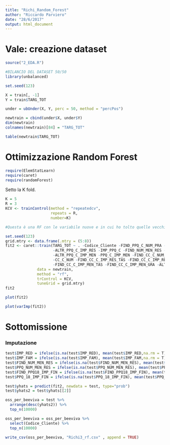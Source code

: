 ```yaml
---
title: "Richi_Random_Forest"
author: "Riccardo Parviero"
date: "28/6/2017"
output: html_document
---
```


# Vale: creazione dataset

```r
source("2_EDA.R")

#BILANCIO DEL DATASET 50/50
library(unbalanced)

set.seed(123)

X = train[, -1]
Y = train$TARG_TOT

under = ubUnder(X, Y, perc = 50, method = "percPos")

newtrain = cbind(under$X, under$Y)
dim(newtrain)
colnames(newtrain)[84] = "TARG_TOT"

table(newtrain$TARG_TOT)
```

# Ottimizzazione Random Forest

```r
require(ElemStatLearn)
require(caret)
require(randomForest)
```

Setto la K fold.

```r
K = 5
R = 3
KCV <- trainControl(method = "repeatedcv", 
                    repeats = R, 
                    number=K)

#Questa è una RF con le variabile nuove e in cui ho tolto quelle vecchie (mi daà 51.15% su Beeviva)

set.seed(123)
grid.mtry <- data.frame(.mtry = (5:8))
fit2 <- caret::train(TARG_TOT ~ . -Codice_Cliente -FIND_PPQ_C_NUM_PRA -ALTR_PPQ_C_NUM_PRA -NUM_PPQ_C -FIND_PPQ_C_IMP_RES
                     -ALTR_PPQ_C_IMP_RES -IMP_PPQ_C -FIND_NUM_MEN_RES -ALTR_PPQ_C_NUM_MEN_RES -FIND_PPQ_C_IMP_MEN
                     -ALTR_PPQ_C_IMP_MEN -PPQ_C_IMP_MEN -FIND_CC_C_NUM_PRA_GRA -FIND_CC_C_NUM_PRA_TAS -ALTR_CC_C_NUM_PRA -ALTR_CC_C_NUM_PRA
                     -CC_C_NUM -FIND_CC_C_IMP_RES_TAS -FIND_CC_C_IMP_RES_GRA -ALTR_CC_C_IMP_RES -CC_C_IMP_RES
                     -FIND_CC_C_IMP_MEN_TAS -FIND_CC_C_IMP_MEN_GRA -ALTR_CC_C_IMP_MEN -CC_C_IMP_MEN, 
              data = newtrain,
              method = "rf",
              trControl = KCV,
              tuneGrid = grid.mtry)
fit2 
```

```r
plot(fit2)
```

```r
plot(varImp(fit2))
```

# Sottomissione

### Imputazione

```r
test$IMP_RED = ifelse(is.na(test$IMP_RED), mean(test$IMP_RED,na.rm = T), test$IMP_RED )
test$IMP_FAM = ifelse(is.na(test$IMP_FAM), mean(test$IMP_FAM,na.rm = T), test$IMP_FAM )
test$FIND_NUM_MEN_RES = ifelse(is.na(test$FIND_NUM_MEN_RES), mean(test$FIND_NUM_MEN_RES,na.rm = T), test$FIND_NUM_MEN_RES )
test$PPQ_NUM_MEN_RES = ifelse(is.na(test$PPQ_NUM_MEN_RES), mean(test$PPQ_NUM_MEN_RES,na.rm = T), test$PPQ_NUM_MEN_RES )
test$FIND_PPQ18_IMP_FIN = ifelse(is.na(test$FIND_PPQ18_IMP_FIN), mean(test$FIND_PPQ18_IMP_FIN, na.rm=T), test$FIND_PPQ18_IMP_FIN)
test$PPQ_18_IMP_FIN = ifelse(is.na(test$PPQ_18_IMP_FIN), mean(test$PPQ_18_IMP_FIN, na.rm=T), test$PPQ_18_IMP_FIN)
```

```r
test$yhats = predict(fit2, newdata = test, type="prob")
test$yhats2 = test$yhats[[2]]

oss_per_beeviva = test %>%
  arrange(desc(yhats2)) %>%
  top_n(10000) 

oss_per_beeviva = oss_per_beeviva %>%
  select(Codice_Cliente) %>%
  top_n(10000)

write_csv(oss_per_beeviva, "Richi3_rf.csv" , append = TRUE)
```





